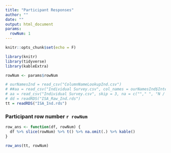```yaml
---
title: "Participant Responses"
author: ""
date: ""
output: html_document
params:
  rowNum: 1
---
```


```r
knitr::opts_chunk$set(echo = F)

```


```r
library(knitr)
library(tidyverse)
library(kableExtra)
```



```r
rowNum <- params$rowNum
```



```r
# ourNamesInd = read_csv("ColumnNameLookupInd.csv")
# ##aa = read_csv("Individual Survey.csv", col_names = ourNamesInd$InternalName, skip = 3, na = c(""," ", "N / A"))
# aa = read_csv("Individual Survey.csv", skip = 3, na = c(""," ", "N / A"))
# dd = readRDS("ISA_Raw_Ind.rds")
tt = readRDS("ISA_Ind.rds")
```

### Participant row number `r rowNum`

```r
row_ans <- function(df, rowNum) {
  df %>% slice(rowNum) %>% t() %>% na.omit(.) %>% kable()
}

row_ans(tt, rowNum)

```




